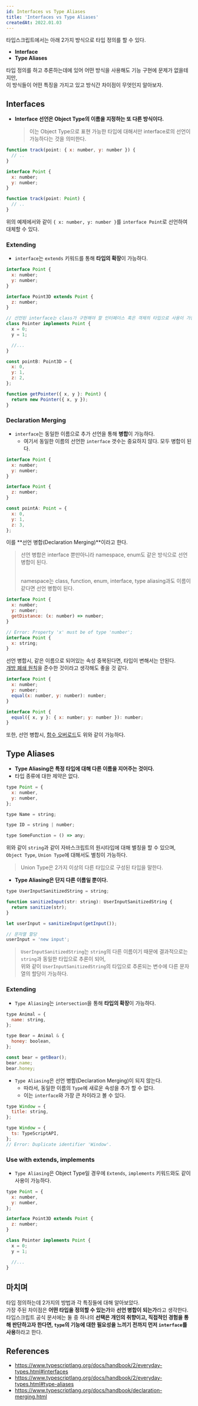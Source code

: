 ```yaml
---
id: Interfaces vs Type Aliases
title: 'Interfaces vs Type Aliases'
createdAt: 2022.01.03
---
```


타입스크립트에서는 아래 2가지 방식으로 타입 정의를 할 수 있다.<br/>

- **Interface**
- **Type Aliases**

타입 정의를 하고 추론하는데에 있어 어떤 방식을 사용해도 기능 구현에 문제가 없을테지만,<br/>
이 방식들이 어떤 특징을 가지고 있고 방식간 차이점이 무엇인지 알아보자.

## Interfaces

- **Interface 선언은 Object Type의 이름을 지정하는 또 다른 방식이다.**
  > 이는 Object Type으로 표현 가능한 타입에 대해서만 interface로의 선언이 가능하다는 것을 의미한다.

```js
function track(point: { x: number, y: number }) {
  // ..
}

interface Point {
  x: number;
  y: number;
}

function track(point: Point) {
  // ..
}
```

위의 예제에서와 같이 `{ x: number, y: number }`를 `interface Point`로 선언하여 대체할 수 있다.

### Extending

- `interface`는 `extends` 키워드를 통해 **타입의 확장**이 가능하다.

```js
interface Point {
  x: number;
  y: number;
}

interface Point3D extends Point {
  z: number;
}

// 선언된 interface는 class가 구현해야 할 인터페이스 혹은 객체의 타입으로 사용이 가능하다.
class Pointer implements Point {
  x = 0;
  y = 1;

  //...
}

const pointB: Point3D = {
  x: 0,
  y: 1,
  z: 2,
};

function getPointer({ x, y }: Point) {
  return new Pointer({ x, y });
}
```

### Declaration Merging

- `interface`는 동일한 이름으로 추가 선언을 통해 **병합**이 가능하다.
  - 여기서 동일한 이름의 선언한 `interface` 갯수는 중요하지 않다. 모두 병합이 된다.

```js
interface Point {
  x: number;
  y: number;
}

interface Point {
  z: number;
}

const pointA: Point = {
  x: 0,
  y: 1,
  z: 3,
};
```

이를 **선언 병합(Declaration Merging)**이라고 한다.<br/>

> 선언 병합은 interface 뿐만아니라 namespace, enum도 같은 방식으로 선언 병합이 된다.<br/><br/>
>
> namespace는 class, function, enum, interface, type aliasing과도 이름이 같다면 선언 병합이 된다.

```js
interface Point {
  x: number;
  y: number;
  getDistance: (x: number) => number;
}

// Error: Property 'x' must be of type 'number';
interface Point {
  x: string;
}
```

선언 병합시, 같은 이름으로 되어있는 속성 중복된다면, 타입이 변해서는 안된다.<br/>
[개방 폐쇄 원칙](https://ko.wikipedia.org/wiki/%EA%B0%9C%EB%B0%A9-%ED%8F%90%EC%87%84_%EC%9B%90%EC%B9%99)을 준수한 것이라고 생각해도 좋을 것 같다.

```js
interface Point {
  x: number;
  y: number;
  equal(x: number, y: number): number;
}

interface Point {
  equal({ x, y }: { x: number; y: number }): number;
}
```

또한, 선언 병합시, [함수 오버로드](https://www.typescriptlang.org/docs/handbook/2/functions.html#function-overloads)도 위와 같이 가능하다.

## Type Aliases

- **Type Aliasing은 특정 타입에 대해 다른 이름을 지어주는 것이다.**
- 타입 종류에 대한 제약은 없다.

```js
type Point = {
  x: number,
  y: number,
};

type Name = string;

type ID = string | number;

type SomeFunction = () => any;
```

위와 같이 `string`과 같이 자바스크립트의 원시타입에 대해 별칭을 할 수 있으며, `Object Type`, `Union Type`에 대해서도 별칭이 가능하다.

> Union Type은 2가지 이상의 다른 타입으로 구성된 타입을 말한다.

- **Type Aliasing은 단지 다른 이름일 뿐이다.**

```js
type UserInputSanitizedString = string;

function sanitizeInput(str: string): UserInputSanitizedString {
  return sanitize(str);
}

let userInput = sanitizeInput(getInput());

// 문자열 할당
userInput = 'new input';
```

> `UserInputSanitizedString`는 `string`의 다른 이름이기 때문에 결과적으로는 `string`과 동일한 타입으로 추론이 되어,<br/>
> 위와 같이 `UserInputSanitizedString`의 타입으로 추론되는 변수에 다른 문자열의 할당이 가능하다.

### Extending

- `Type Aliasing`는 `intersection`을 통해 **타입의 확장**이 가능하다.

```js
type Animal = {
  name: string,
};

type Bear = Animal & {
  honey: boolean,
};

const bear = getBear();
bear.name;
bear.honey;
```

- `Type Aliasing`은 선언 병합(Declaration Merging)이 되지 않는다.
  - 따라서, 동일한 이름의 `Type`에 새로운 속성을 추가 할 수 없다.
  - 이는 `interface`와 가장 큰 차이라고 볼 수 있다.

```js
type Window = {
  title: string,
};

type Window = {
  ts: TypeScriptAPI,
};
// Error: Duplicate identifier 'Window'.
```

### Use with extends, implements

- `Type Aliasing`은 Object Type일 경우에 `Extends`, `implements` 키워드와도 같이 사용이 가능하다.

```js
type Point = {
  x: number,
  y: number,
};

interface Point3D extends Point {
  z: number;
}

class Pointer implements Point {
  x = 0;
  y = 1;

  //...
}
```

## 마치며

타입 정의하는데 2가지의 방법과 각 특징들에 대해 알아보았다.<br/>
가장 주된 차이점은 **어떤 타입을 정의할 수 있는가**와 **선언 병합이 되는가**라고 생각한다.<br/>
타입스크립트 공식 문서에는 둘 중 하나의 **선택은 개인의 취향이고, 직접적인 경험을 통해 판단하고자 한다면, `type`의 기능에 대한 필요성을 느끼기 전까지 먼저 `interface`를 사용**하라고 한다.

## References

- https://www.typescriptlang.org/docs/handbook/2/everyday-types.html#interfaces
- https://www.typescriptlang.org/docs/handbook/2/everyday-types.html#type-aliases
- https://www.typescriptlang.org/docs/handbook/declaration-merging.html
